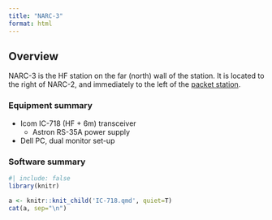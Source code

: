 ```yaml
---
title: "NARC-3"
format: html
---
```


## Overview

NARC-3 is the HF station on the far (north) wall of the station.
It is located to the right of NARC-2, and immediately to the left of the [packet station](packet_aprs.qmd).

### Equipment summary

- Icom IC-718 (HF + 6m) transceiver
    - Astron RS-35A power supply

- Dell PC, dual monitor set-up

### Software summary

```r
#| include: false
library(knitr)
```

```r
a <- knitr::knit_child('IC-718.qmd', quiet=T)
cat(a, sep="\n")
```
